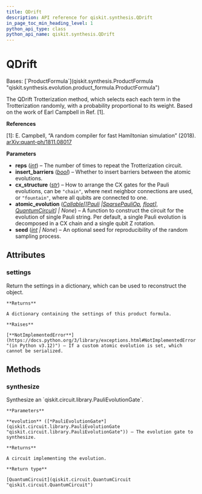 ```yaml
---
title: QDrift
description: API reference for qiskit.synthesis.QDrift
in_page_toc_min_heading_level: 1
python_api_type: class
python_api_name: qiskit.synthesis.QDrift
---
```


# QDrift

<Class id="qiskit.synthesis.QDrift" github="https://github.com/qiskit/qiskit/tree/stable/1.0/qiskit/synthesis/evolution/qdrift.py" signature="qiskit.synthesis.QDrift(reps=1, insert_barriers=False, cx_structure='chain', atomic_evolution=None, seed=None)">
  Bases: [`ProductFormula`](qiskit.synthesis.ProductFormula "qiskit.synthesis.evolution.product_formula.ProductFormula")

  The QDrift Trotterization method, which selects each each term in the Trotterization randomly, with a probability proportional to its weight. Based on the work of Earl Campbell in Ref. \[1].

  **References**

  \[1]: E. Campbell, “A random compiler for fast Hamiltonian simulation” (2018). [arXiv:quant-ph/1811.08017](https://arxiv.org/abs/1811.08017)

  **Parameters**

  *   **reps** ([*int*](https://docs.python.org/3/library/functions.html#int "(in Python v3.12)")) – The number of times to repeat the Trotterization circuit.
  *   **insert\_barriers** ([*bool*](https://docs.python.org/3/library/functions.html#bool "(in Python v3.12)")) – Whether to insert barriers between the atomic evolutions.
  *   **cx\_structure** ([*str*](https://docs.python.org/3/library/stdtypes.html#str "(in Python v3.12)")) – How to arrange the CX gates for the Pauli evolutions, can be `"chain"`, where next neighbor connections are used, or `"fountain"`, where all qubits are connected to one.
  *   **atomic\_evolution** ([*Callable*](https://docs.python.org/3/library/typing.html#typing.Callable "(in Python v3.12)")*\[\[*[*Pauli*](qiskit.quantum_info.Pauli "qiskit.quantum_info.operators.symplectic.pauli.Pauli")  *|*[*SparsePauliOp*](qiskit.quantum_info.SparsePauliOp "qiskit.quantum_info.operators.symplectic.sparse_pauli_op.SparsePauliOp")*,* [*float*](https://docs.python.org/3/library/functions.html#float "(in Python v3.12)")*],* [*QuantumCircuit*](qiskit.circuit.QuantumCircuit "qiskit.circuit.quantumcircuit.QuantumCircuit")*] | None*) – A function to construct the circuit for the evolution of single Pauli string. Per default, a single Pauli evolution is decomposed in a CX chain and a single qubit Z rotation.
  *   **seed** ([*int*](https://docs.python.org/3/library/functions.html#int "(in Python v3.12)") *| None*) – An optional seed for reproducibility of the random sampling process.

  ## Attributes

  ### settings

  <Attribute id="qiskit.synthesis.QDrift.settings" name="settings">
    Return the settings in a dictionary, which can be used to reconstruct the object.

    **Returns**

    A dictionary containing the settings of this product formula.

    **Raises**

    [**NotImplementedError**](https://docs.python.org/3/library/exceptions.html#NotImplementedError "(in Python v3.12)") – If a custom atomic evolution is set, which cannot be serialized.
  </Attribute>

  ## Methods

  ### synthesize

  <Function id="qiskit.synthesis.QDrift.synthesize" name="synthesize" signature="synthesize(evolution)">
    Synthesize an `qiskit.circuit.library.PauliEvolutionGate`.

    **Parameters**

    **evolution** ([*PauliEvolutionGate*](qiskit.circuit.library.PauliEvolutionGate "qiskit.circuit.library.PauliEvolutionGate")) – The evolution gate to synthesize.

    **Returns**

    A circuit implementing the evolution.

    **Return type**

    [QuantumCircuit](qiskit.circuit.QuantumCircuit "qiskit.circuit.QuantumCircuit")
  </Function>
</Class>

